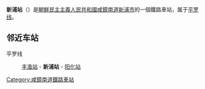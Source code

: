{{朝鮮半島車站資訊
|公司色 = blue
|文字色 = 
|站名 = 新浦站
|圖片 = 
|pxl = 
|圖片說明 =
|前一站 = [[丰渔站|丰渔]]
|前一站距離 = 6.5
|後一站距離 = 6.0
|後一站 = [[阳化站|阳化]]
|所屬路線 = [[平罗线|平罗线]]
|距離 = 402.0
|起點站 = [[平壤站|平壤]]
|諺文 = 신포역
|朝鮮漢字 = 新浦驛
|文觀部式 = Sinpo-yeok
|馬-賴式 = Sinp'o-yŏk
|副站名 = 
|車站編號 = 
|停站路線數 = 
|所屬公司 = [[朝鮮民主主義人民共和國鐵道省|朝鮮民主主義人民共和國鐵道省]]
|所在地 =[[咸鏡南道|咸鏡南道]][[新浦市|新浦市]]
|車站構造 = 地面车站
|月台配置 = 
|啟用年月日 =
|廢站年月日 = 
|上下車人次 = 
|統計年度 = 
|轉車 = 
|備註 = 
|全寬備註 = 
}}

'''新浦站'''（{{lang-ko|신포역}}）是[[朝鮮民主主義人民共和國|朝鮮民主主義人民共和國]][[咸鏡南道|咸鏡南道]][[新浦市|新浦市]]的一個鐵路車站，属于[[平罗线|平罗线]]。

==邻近车站==
平罗线
:[[丰渔站|丰渔站]] - '''新浦站''' - [[阳化站|阳化站]]

{{朝鲜铁路小作品}}

{{平罗线}}

[[Category:咸鏡南道鐵路車站|Category:咸鏡南道鐵路車站]]